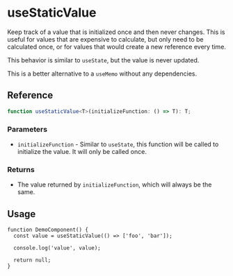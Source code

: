 
<Meta title="Hooks / useStaticValue" />

# useStaticValue

Keep track of a value that is initialized once and then never changes. This is useful for values
that are expensive to calculate, but only need to be calculated once, or for values that would
create a new reference every time.

This behavior is similar to `useState`, but the value is never updated.

This is a better alternative to a `useMemo` without any dependencies.

## Reference

```ts
function useStaticValue<T>(initializeFunction: () => T): T;
```

### Parameters

- `initializeFunction` - Similar to `useState`, this function will be called to initialize the
  value. It will only be called once.

### Returns

- The value returned by `initializeFunction`, which will always be the same.

## Usage

```tsx
function DemoComponent() {
  const value = useStaticValue(() => ['foo', 'bar']);

  console.log('value', value);

  return null;
}
```
